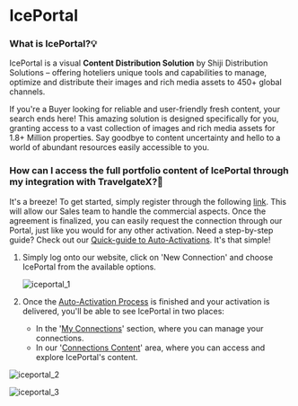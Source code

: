 ﻿---
sidebar_position: 1
---

# IcePortal

### What is IcePortal?💡

IcePortal is a visual **Content Distribution Solution** by Shiji Distribution Solutions – offering hoteliers unique tools and capabilities to manage, optimize and distribute their images and rich media assets to 450+ global channels.

If you're a Buyer looking for reliable and user-friendly fresh content, your search ends here! This amazing solution is designed specifically for you, granting access to a vast collection of images and rich media assets for 1.8+ Million properties. Say goodbye to content uncertainty and hello to a world of abundant resources easily accessible to you.

### How can I access the full portfolio content of IcePortal through my integration with TravelgateX?🚀
It's a breeze! To get started, simply register through the following [link](https://share.hsforms.com/110mNHlCKQuitX6Iw8UmhsQ1ojx4). This will allow our Sales team to handle the commercial aspects. Once the agreement is finalized, you can easily request the connection through our Portal, just like you would for any other activation. Need a step-by-step guide? Check out our [Quick-guide to Auto-Activations](https://knowledge.travelgate.com/auto-activations-quickguide). It's that simple!

1. Simply log onto our website, click on 'New Connection' and choose IcePortal from the available options.

	![iceportal_1](https://storage.travelgate.com/kbase/iceportal_1.jpg)

1. Once the [Auto-Activation Process](https://knowledge.travelgate.com/the-auto-activation-process) is finished and your activation is delivered, you'll be able to see IcePortal in two places:
   - In the '[My Connections](https://knowledge.travelgate.com/my-connections)' section, where you can manage your connections.
   - In our '[Connections Content](https://knowledge.travelgate.com/connections-content)' area, where you can access and explore IcePortal's content.

![iceportal_2](https://storage.travelgate.com/kbase/iceportal_2.jpg)

![iceportal_3](https://storage.travelgate.com/kbase/iceportal_3.jpg)

<TipContactCustomerCare/>